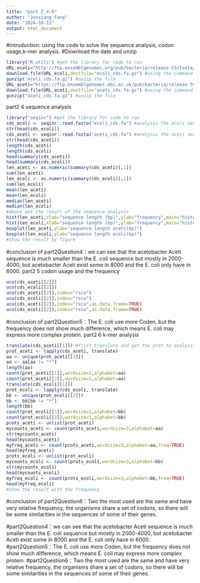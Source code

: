 ```yaml
---
title: "part 2_4-6"
author: "Junxiang Fang"
date: "2024-10-12"
output: html_document
---
```

#introduction: using the code to solve the sequence analysis, codon usage,k-mer analysis.
#Download the date and unzip
```r
library("R.utils") #get the library for code to run
URL_ecoli="http://ftp.ensemblgenomes.org/pub/bacteria/release-53/fasta/bacteria_0_collection/escherichia_coli_str_k_12_substr_mg1655_gca_000005845/cds/Escherichia_coli_str_k_12_substr_mg1655_gca_000005845.ASM584v2.cds.all.fa.gz"
download.file(URL_ecoli,destfile="ecoli_cds.fa.gz") #using the command to download the ecoli raw data
gunzip("ecoli_cds.fa.gz") #unzip the file
URL_aceti="https://ftp.ensemblgenomes.ebi.ac.uk/pub/bacteria/release-59/fasta/bacteria_80_collection/acetobacter_aceti_gca_002005445/cds/Acetobacter_aceti_gca_002005445.ASM200544v1.cds.all.fa.gz"
download.file(URL_aceti,destfile="aceti_cds.fa.gz") #using the command to download the aceti raw data
gunzip("aceti_cds.fa.gz") #unzip the file
```
part2 4 sequence analysis
```r
library("seqinr") #get the library for code to run
cds_ecoli <- seqinr::read.fasta("ecoli_cds.fa") #analysis the ecoli sequence
str(head(cds_ecoli))
cds_aceti <- seqinr::read.fasta("aceti_cds.fa") #analysis the aceti sequence
str(head(cds_aceti))
length(cds_aceti)
length(cds_ecoli)
head(summary(cds_aceti))
head(summary(cds_ecoli))
len_aceti <- as.numeric(summary(cds_aceti)[,1])
sum(len_aceti)
len_ecoli <- as.numeric(summary(cds_ecoli)[,1])
sum(len_ecoli)
mean(len_aceti)
mean(len_ecoli)
median(len_aceti)
median(len_ecoli)
#above get the result of the sequence analysis
hist(len_aceti,xlab="sequence length (bp)",ylab="frequency",main="histogram of coding sequence length(aceti)")
hist(len_ecoli,xlab="sequence length (bp)",ylab="frequency",main="histogram of coding sequence length(ecoli)")
boxplot(len_aceti,ylab="sequence length aceti(bp)")
boxplot(len_ecoli,ylab="sequence length ecoli(bp)")
#show the result by figure
```
#conclusion of part2Question4：we can see that the acetobacter Aceti sequence is much smaller than the E. coli sequence but mostly in 2000-4000, but acetobacter Aceti exist some in 8000 and the E. coli only have in 6000. 
part2 5 codon usage and the frequency
```r
uco(cds_aceti[[2]])
uco(cds_ecoli[[2]])
uco(cds_aceti[[2]],index="rscu")
uco(cds_ecoli[[2]],index="rscu")
uco(cds_aceti[[2]],index="rscu",as.data.frame=TRUE)
uco(cds_ecoli[[2]],index="rscu",as.data.frame=TRUE)
```
#conclusion of part2Question5：The E. coli use more Coden, but the frequency does not show much difference, which means E. coli may express more complex protein. 
part2 6 k-mer analysis
```r
translate(cds_aceti[[1]]) #frist translate and get the prot to analysis
prot_aceti <- lapply(cds_aceti, translate) 
aa <- unique(prot_aceti[[2]]) 
aa <- aa[aa != "*"] 
length(aa) 
count(prot_aceti[[1]],wordsize=1,alphabet=aa) 
count(prot_aceti[[2]],wordsize=1,alphabet=aa) 
translate(cds_ecoli[[1]]) 
prot_ecoli <- lapply(cds_ecoli, translate) 
bb <- unique(prot_ecoli[[2]]) 
bb <- bb[bb != "*"] 
length(bb) 
count(prot_ecoli[[1]],wordsize=1,alphabet=bb) 
count(prot_ecoli[[2]],wordsize=1,alphabet=bb) 
prots_aceti <- unlist(prot_aceti) 
mycounts_aceti <- count(prots_aceti,wordsize=3,alphabet=aa) 
str(mycounts_aceti) 
head(mycounts_aceti) 
myfreq_aceti <- count(prots_aceti,wordsize=3,alphabet=aa,freq=TRUE) 
head(myfreq_aceti) 
prots_ecoli <- unlist(prot_ecoli) 
mycounts_ecoli <- count(prots_ecoli,wordsize=3,alphabet=bb) 
str(mycounts_ecoli) 
head(mycounts_ecoli) 
myfreq_ecoli <- count(prots_ecoli,wordsize=3,alphabet=bb,freq=TRUE) 
head(myfreq_ecoli) 
#show the result with the frequency
```
#conclusion of part2Question6：Two the most used are the same and have very relative frequency, the organisms share a set of codons, so there will be some similarities in the sequences of some of their genes. 




#part2Question4：we can see that the acetobacter Aceti sequence is much smaller than the E. coli sequence but mostly in 2000-4000, but acetobacter Aceti exist some in 8000 and the E. coli only have in 6000. 
#part2Question5：The E. coli use more Coden, but the frequency does not show much difference, which means E. coli may express more complex protein. 
#part2Question6：Two the most used are the same and have very relative frequency, the organisms share a set of codons, so there will be some similarities in the sequences of some of their genes. 
